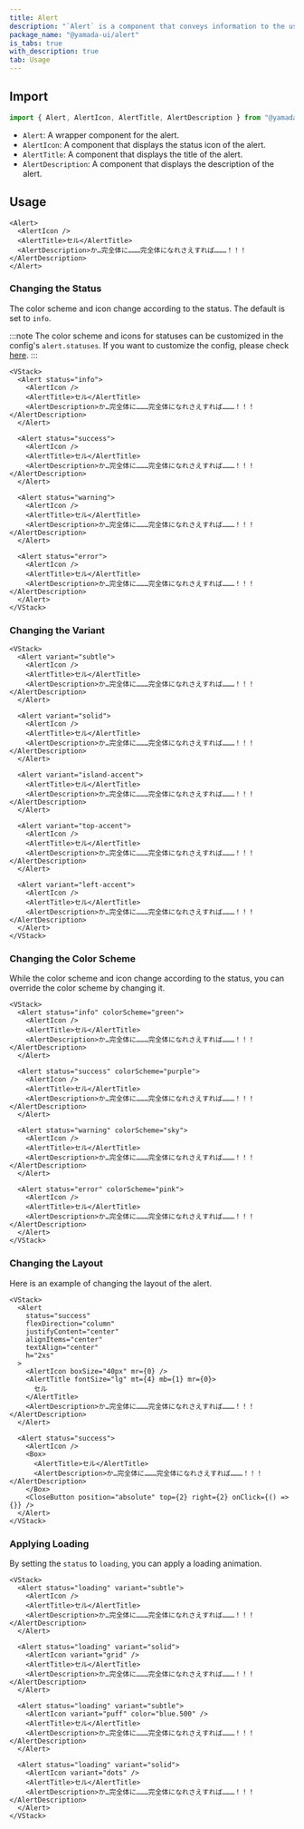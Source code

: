 ```yaml
---
title: Alert
description: "`Alert` is a component that conveys information to the user."
package_name: "@yamada-ui/alert"
is_tabs: true
with_description: true
tab: Usage
---
```


## Import

```ts
import { Alert, AlertIcon, AlertTitle, AlertDescription } from "@yamada-ui/react"
```

- `Alert`: A wrapper component for the alert.
- `AlertIcon`: A component that displays the status icon of the alert.
- `AlertTitle`: A component that displays the title of the alert.
- `AlertDescription`: A component that displays the description of the alert.

## Usage

```tsx
<Alert>
  <AlertIcon />
  <AlertTitle>セル</AlertTitle>
  <AlertDescription>か…完全体に………完全体になれさえすれば………！！！</AlertDescription>
</Alert>
```

### Changing the Status

The color scheme and icon change according to the status. The default is set to `info`.

:::note
The color scheme and icons for statuses can be customized in the config's `alert.statuses`. If you want to customize the config, please check [here](/styled-system/configure/customize-config).
:::

```tsx
<VStack>
  <Alert status="info">
    <AlertIcon />
    <AlertTitle>セル</AlertTitle>
    <AlertDescription>か…完全体に………完全体になれさえすれば………！！！</AlertDescription>
  </Alert>

  <Alert status="success">
    <AlertIcon />
    <AlertTitle>セル</AlertTitle>
    <AlertDescription>か…完全体に………完全体になれさえすれば………！！！</AlertDescription>
  </Alert>

  <Alert status="warning">
    <AlertIcon />
    <AlertTitle>セル</AlertTitle>
    <AlertDescription>か…完全体に………完全体になれさえすれば………！！！</AlertDescription>
  </Alert>

  <Alert status="error">
    <AlertIcon />
    <AlertTitle>セル</AlertTitle>
    <AlertDescription>か…完全体に………完全体になれさえすれば………！！！</AlertDescription>
  </Alert>
</VStack>
```

### Changing the Variant

```tsx
<VStack>
  <Alert variant="subtle">
    <AlertIcon />
    <AlertTitle>セル</AlertTitle>
    <AlertDescription>か…完全体に………完全体になれさえすれば………！！！</AlertDescription>
  </Alert>

  <Alert variant="solid">
    <AlertIcon />
    <AlertTitle>セル</AlertTitle>
    <AlertDescription>か…完全体に………完全体になれさえすれば………！！！</AlertDescription>
  </Alert>

  <Alert variant="island-accent">
    <AlertTitle>セル</AlertTitle>
    <AlertDescription>か…完全体に………完全体になれさえすれば………！！！</AlertDescription>
  </Alert>

  <Alert variant="top-accent">
    <AlertIcon />
    <AlertTitle>セル</AlertTitle>
    <AlertDescription>か…完全体に………完全体になれさえすれば………！！！</AlertDescription>
  </Alert>

  <Alert variant="left-accent">
    <AlertIcon />
    <AlertTitle>セル</AlertTitle>
    <AlertDescription>か…完全体に………完全体になれさえすれば………！！！</AlertDescription>
  </Alert>
</VStack>
```

### Changing the Color Scheme

While the color scheme and icon change according to the status, you can override the color scheme by changing it.

```tsx
<VStack>
  <Alert status="info" colorScheme="green">
    <AlertIcon />
    <AlertTitle>セル</AlertTitle>
    <AlertDescription>か…完全体に………完全体になれさえすれば………！！！</AlertDescription>
  </Alert>

  <Alert status="success" colorScheme="purple">
    <AlertIcon />
    <AlertTitle>セル</AlertTitle>
    <AlertDescription>か…完全体に………完全体になれさえすれば………！！！</AlertDescription>
  </Alert>

  <Alert status="warning" colorScheme="sky">
    <AlertIcon />
    <AlertTitle>セル</AlertTitle>
    <AlertDescription>か…完全体に………完全体になれさえすれば………！！！</AlertDescription>
  </Alert>

  <Alert status="error" colorScheme="pink">
    <AlertIcon />
    <AlertTitle>セル</AlertTitle>
    <AlertDescription>か…完全体に………完全体になれさえすれば………！！！</AlertDescription>
  </Alert>
</VStack>
```

### Changing the Layout

Here is an example of changing the layout of the alert.

```tsx
<VStack>
  <Alert
    status="success"
    flexDirection="column"
    justifyContent="center"
    alignItems="center"
    textAlign="center"
    h="2xs"
  >
    <AlertIcon boxSize="40px" mr={0} />
    <AlertTitle fontSize="lg" mt={4} mb={1} mr={0}>
      セル
    </AlertTitle>
    <AlertDescription>か…完全体に………完全体になれさえすれば………！！！</AlertDescription>
  </Alert>

  <Alert status="success">
    <AlertIcon />
    <Box>
      <AlertTitle>セル</AlertTitle>
      <AlertDescription>か…完全体に………完全体になれさえすれば………！！！</AlertDescription>
    </Box>
    <CloseButton position="absolute" top={2} right={2} onClick={() => {}} />
  </Alert>
</VStack>
```

### Applying Loading

By setting the `status` to `loading`, you can apply a loading animation.

```tsx
<VStack>
  <Alert status="loading" variant="subtle">
    <AlertIcon />
    <AlertTitle>セル</AlertTitle>
    <AlertDescription>か…完全体に………完全体になれさえすれば………！！！</AlertDescription>
  </Alert>

  <Alert status="loading" variant="solid">
    <AlertIcon variant="grid" />
    <AlertTitle>セル</AlertTitle>
    <AlertDescription>か…完全体に………完全体になれさえすれば………！！！</AlertDescription>
  </Alert>

  <Alert status="loading" variant="subtle">
    <AlertIcon variant="puff" color="blue.500" />
    <AlertTitle>セル</AlertTitle>
    <AlertDescription>か…完全体に………完全体になれさえすれば………！！！</AlertDescription>
  </Alert>

  <Alert status="loading" variant="solid">
    <AlertIcon variant="dots" />
    <AlertTitle>セル</AlertTitle>
    <AlertDescription>か…完全体に………完全体になれさえすれば………！！！</AlertDescription>
  </Alert>
</VStack>
```
